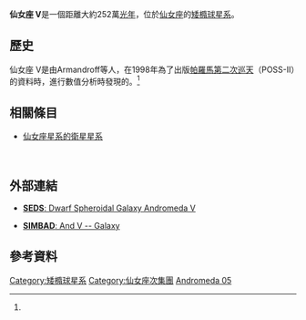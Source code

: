 {{Galaxy 
| name =仙女座 Ⅴ 
| epoch = [[J2000|J2000]] 
| type = dSph<ref name="ned">{{cite web
  | title=NASA/IPAC Extragalactic Database
  | work=Results for Andromeda V
  | url=http://nedwww.ipac.caltech.edu/
  | accessdate=2006-11-29
  | archive-date=2011-05-14
  | archive-url=https://web.archive.org/web/20110514100451/http://nedwww.ipac.caltech.edu/
  | dead-url=no
  }}</ref>
| ra = {{RA|01|10|17.1}}<ref name="ned" />
| dec = {{DEC|+47|37|41}}<ref name="ned" />
| dist_ly = 252 ±9 [[光年|萬光年]]（773 ± 28 [[秒差距|千秒差距]]）<ref name="McConnachieetal2005">{{cite journal
  | author=McConnachie, A. W.; Irwin, M. J.; Ferguson, A. M. N.; Ibata, R. A.; Lewis, G. F.; Tanvir, N.
  | title=Distances and metallicities for 17 Local Group galaxies
  | journal=Monthly Notices of the Royal Astronomical Society
  | year=2005
  | volume=356
  | issue=4
  | pages=979-997
  | url=http://adsabs.harvard.edu/cgi-bin/nph-bib_query?bibcode=2005MNRAS.356..979M
  | access-date=2007-08-18
  | archive-date=2017-11-03
  | archive-url=https://web.archive.org/web/20171103120740/http://adsabs.harvard.edu/cgi-bin/nph-bib_query?bibcode=2005MNRAS.356..979M
  | dead-url=no
  }}</ref>
| z = -403 ± 4 [[公里|km]]/s<ref name="ned" />
| appmag_v = 15.9<ref name="ned" />
| size_v = 2′.0 × 1′.5<ref name="ned" />
| constellation name = [[仙女座|仙女座]]
| notes = [[仙女座大星系|M31]]的[[衛星星系|衛星星系]]
| names = 仙女座 Ⅴ<ref name="simbad">{{cite web
  | title=SIMBAD Astronomical Database
  | work=Results for Andromeda V
  | url=http://simbad.u-strasbg.fr/Simbad
  | accessdate=2006-11-29
  | archive-date=2019-05-01
  | archive-url=https://web.archive.org/web/20190501023034/http://simbad.u-strasbg.fr/simbad/
  | dead-url=no
  }}</ref>
}} 

'''仙女座 Ⅴ'''是一個距離大約252萬[[光年|光年]]，位於[[仙女座|仙女座]]的[[矮橢球星系|矮橢球星系]]。

== 歷史 ==
仙女座 Ⅴ是由Armandroff等人，在1998年為了出版[[帕羅馬第二次巡天|帕羅馬第二次巡天]]（POSS-II）的資料時，進行數值分析時發現的。<ref name="McConnachieetal2005" />

== 相關條目 ==
* [[仙女座星系的衛星星系|仙女座星系的衛星星系]]
<br>

== 外部連結 ==
* [https://web.archive.org/web/20060220024006/http://www.seds.org/~spider/spider/LG/and5.html '''SEDS''': Dwarf Spheroidal Galaxy Andromeda V]

* [http://simbad.u-strasbg.fr/sim-id.pl?protocol=html&Ident=Andromeda+V&NbIdent=1&Radius=10&Radius.unit=arcmin&CooFrame=FK5&CooEpoch=2000&CooEqui=2000&output.max=all&o.catall=on&output.mesdisp=N&Bibyear1=1983&Bibyear2=2006&Frame1=FK5&Frame2=FK4&Frame3=G&Equi1=2000.0&Equi2=1950.0&Equi3=2000.0&Epoch1=2000.0&Epoch2=1950.0&Epoch3=2000.0 '''SIMBAD''': And V -- Galaxy]

== 參考資料 ==
<div class="references-small"><references/></div>

[[Category:矮橢球星系|Category:矮橢球星系]]
[[Category:仙女座次集團|Category:仙女座次集團]]
[[Category:仙女座|Andromeda 05]]

{{仙女座恒星}}
{{本星系群}}

{{galaxy-stub}}